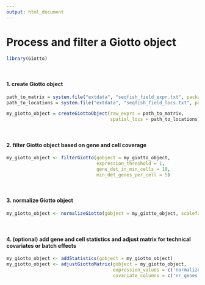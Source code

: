 ```yaml
---
output: html_document
---
```



# Process and filter a Giotto object  

```r
library(Giotto)
```

$~$

#### 1. create Giotto object

```r
path_to_matrix = system.file("extdata", "seqfish_field_expr.txt", package = 'Giotto')
path_to_locations = system.file("extdata", "seqfish_field_locs.txt", package = 'Giotto')

my_giotto_object = createGiottoObject(raw_exprs = path_to_matrix,
                                      spatial_locs = path_to_locations)

``` 

$~$

#### 2. filter Giotto object based on gene and cell coverage

```r
my_giotto_object <- filterGiotto(gobject = my_giotto_object, 
                                 expression_threshold = 1, 
                                 gene_det_in_min_cells = 10, 
                                 min_det_genes_per_cell = 5)
```

$~$

#### 3. normalize Giotto object

```r
my_giotto_object <- normalizeGiotto(gobject = my_giotto_object, scalefactor = 6000, verbose = T)
```

$~$

#### 4. (optional) add gene and cell statistics and adjust matrix for technical covariates or batch effects

```r
my_giotto_object <- addStatistics(gobject = my_giotto_object)
my_giotto_object <- adjustGiottoMatrix(gobject = my_giotto_object, 
                                       expression_values = c('normalized'),
                                       covariate_columns = c('nr_genes', 'total_expr'))
```







